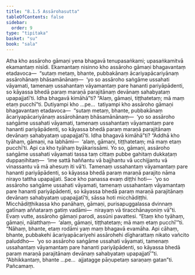 ```yaml
---
title: "8.1.5 Assārohasutta"
tableOfContents: false
sidebar:
  order: 9
type: "tipitaka"
basket: "su"
book: "sala"
---
```



<DynamicBreadcrumb />

<Division number="357" book="sala" bookNo="13" page="497">

<Paragraph number="1558" book="sala">
Atha kho assāroho gāmaṇi yena bhagavā tenupasaṅkami; upasaṅkamitvā ekamantaṃ nisīdi. Ekamantaṃ nisinno kho assāroho gāmaṇi bhagavantaṃ etadavoca—  “sutaṃ metaṃ, bhante, pubbakānaṃ ācariyapācariyānaṃ assārohānaṃ bhāsamānānaṃ—  ‘yo so assāroho saṅgāme ussahati vāyamati, tamenaṃ ussahantaṃ vāyamantaṃ pare hananti pariyāpādenti, so kāyassa bhedā paraṃ maraṇā parajitānaṃ devānaṃ sahabyataṃ upapajjatī’ti. Idha bhagavā kimāhā”ti? “Alaṃ, gāmaṇi, tiṭṭhatetaṃ; mā maṃ etaṃ pucchī”ti.
</Paragraph>

<Paragraph number="1559" book="sala">
Dutiyampi kho …pe…  tatiyampi kho assāroho gāmaṇi bhagavantaṃ etadavoca—  “sutaṃ metaṃ, bhante, pubbakānaṃ ācariyapācariyānaṃ assārohānaṃ bhāsamānānaṃ—  ‘yo so assāroho saṅgāme ussahati vāyamati, tamenaṃ ussahantaṃ vāyamantaṃ pare hananti pariyāpādenti, so kāyassa bhedā paraṃ maraṇā parajitānaṃ devānaṃ sahabyataṃ upapajjatī’ti. Idha bhagavā kimāhā”ti?
</Paragraph>

<Paragraph number="1560" book="sala">
“Addhā kho tyāhaṃ, gāmaṇi, na labhāmi—  ‘alaṃ, gāmaṇi, tiṭṭhatetaṃ; mā maṃ etaṃ pucchī’ti. Api ca kho tyāhaṃ byākarissāmi. Yo so, gāmaṇi, assāroho saṅgāme ussahati vāyamati tassa taṃ cittaṃ pubbe gahitaṃ dukkaṭaṃ duppaṇihitaṃ—  ‘ime sattā haññantu vā bajjhantu vā ucchijjantu vā vinassantu vā mā ahesuṃ iti vā’ti. Tamenaṃ ussahantaṃ vāyamantaṃ pare hananti pariyāpādenti, so kāyassa bhedā paraṃ maraṇā parajito nāma nirayo tattha upapajjati. Sace kho panassa evaṃ diṭṭhi hoti—  ‘yo so assāroho saṅgāme ussahati vāyamati, tamenaṃ ussahantaṃ vāyamantaṃ pare hananti pariyāpādenti, so kāyassa bhedā paraṃ maraṇā parajitānaṃ devānaṃ sahabyataṃ upapajjatī’ti, sāssa hoti micchādiṭṭhi. Micchādiṭṭhikassa kho panāhaṃ, gāmaṇi, purisapuggalassa dvinnaṃ gatīnaṃ aññataraṃ gatiṃ vadāmi—  nirayaṃ vā tiracchānayoniṃ vā”ti.
</Paragraph>

<Paragraph number="1561" book="sala">
Evaṃ vutte, assāroho gāmaṇi parodi, assūni pavattesi. “Etaṃ kho tyāhaṃ, gāmaṇi, nālatthaṃ—  ‘alaṃ, gāmaṇi, tiṭṭhatetaṃ; mā maṃ etaṃ pucchī’”ti. “Nāhaṃ, bhante, etaṃ rodāmi yaṃ maṃ bhagavā evamāha. Api cāhaṃ, bhante, pubbakehi ācariyapācariyehi assārohehi dīgharattaṃ nikato vañcito paluddho—  ‘yo so assāroho saṅgāme ussahati vāyamati, tamenaṃ ussahantaṃ vāyamantaṃ pare hananti pariyāpādenti, so kāyassa bhedā paraṃ maraṇā parajitānaṃ devānaṃ sahabyataṃ upapajjatī’”ti. “Abhikkantaṃ, bhante …pe…  ajjatagge pāṇupetaṃ saraṇaṃ gatan”ti.

</Paragraph>
</Division>

<Paragraph number="1562" type="center" book="sala">
Pañcamaṃ.
</Paragraph>